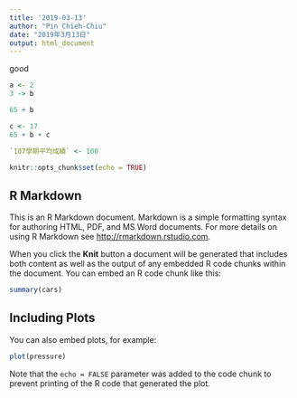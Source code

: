 ```yaml
---
title: '2019-03-13'
author: "Pin Chieh-Chiu"
date: "2019年3月13日"
output: html_document
---
```


good

```r
a <- 2
3 -> b
```

```r
65 + b
```

```r
c <- 17
65 + b + c
```

```r
`107學期平均成績` <- 100
```

```r
knitr::opts_chunk$set(echo = TRUE)
```

## R Markdown

This is an R Markdown document. Markdown is a simple formatting syntax for authoring HTML, PDF, and MS Word documents. For more details on using R Markdown see <http://rmarkdown.rstudio.com>.

When you click the **Knit** button a document will be generated that includes both content as well as the output of any embedded R code chunks within the document. You can embed an R code chunk like this:

```r
summary(cars)
```

## Including Plots

You can also embed plots, for example:

```r
plot(pressure)
```

Note that the `echo = FALSE` parameter was added to the code chunk to prevent printing of the R code that generated the plot.
